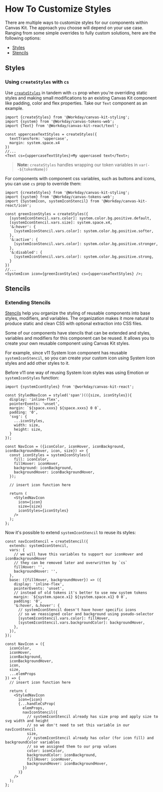 
<Meta title="Styling/ How to Customize Styles" />

# How To Customize Styles

There are multiple ways to customize styles for our components within Canvas Kit. The approach you
choose will depend on your use case. Ranging from some simple overrides to fully custom solutions,
here are the following options:

- [Styles](#styles)
- [Stencils](#stencils)

## Styles

### Using `createStyles` with `cs`

Use [`createStyles`](https://workday.github.io/canvas-kit/?path=/docs/styling-basics--create-styles)
in tandem with `cs` prop when you're overriding static styles and making small modifications to an
existing Canvas Kit component like padding, color and flex properties. Take our `Text` component as
an example.

```tsx
import {createStyles} from '@Workday/canvas-kit-styling';
import {system} from '@Workday/canvas-tokens-web';
import {Text} from '@Workday/canvas-kit-react/text';

const uppercaseTextStyles = createStyles({
  textTransform: 'uppercase',
  margin: system.space.x4
})
//...
<Text cs={uppercaseTextStyles}>My uppercased text</Text>;
```

> **Note:** `createStyles` handles wrapping our token variables in `var(--${tokenName})`

For components with component css variables, such as buttons and icons, you can use `cs` prop to
override them:

```tsx
import {createStyles} from '@Workday/canvas-kit-styling';
import {system} from '@Workday/canvas-tokens-web';
import {SystemIcon, systemIconStencil} from '@Workday/canvas-kit-react/icon';

const greenIconStyles = createStyles({
  [systemIconStencil.vars.color]: system.color.bg.positive.default,
  [systemIconStencil.vars.size]: system.space.x4,
  '&:hover': {
    [systemIconStencil.vars.color]: system.color.bg.positive.softer,
  },
  '&:active': {
    [systemIconStencil.vars.color]: system.color.bg.positive.stronger,
  },
  '&:disabled': {
    [systemIconStencil.vars.color]: system.color.bg.positive.strong,
  }
})
//...
<SystemIcon icon={greenIconStyles} cs={uppercaseTextStyles} />;
```

## Stencils

### Extending Stencils

[Stencils](https://workday.github.io/canvas-kit/?path=/docs/styling-basics--create-stencil) help you
organize the styling of reusable components into base styles, modifiers, and variables. The
organization makes it more natural to produce static and clean CSS with optional extraction into CSS
files.

Some of our components have stencils that can be extended and styles, variables and modifiers for
this component can be reused. It allows you to create your own reusable component using Canvas Kit
styles.

For example, since v11 System Icon component has reusable `systemIconStencil`, so you can create
your custom icon using System Icon styles and add other styles to it.

Before v11 one way of reusing System Icon styles was using Emotion or `systemIconStyles` function:

```tsx
import {systemIconStyles} from '@workday/canvas-kit-react';

const StyledNavIcon = styled('span')(({size, iconStyles}){
  display: 'inline-flex',
  pointerEvents: 'unset',
  margin: `${space.xxxs} ${space.xxxs} 0 0`,
  padding: '0',
  'svg': {
    ...iconStyles,
    width: size,
    height: size,
  }
});

const NavIcon = ({iconColor, iconHover, iconBackground, iconBackgroundHover, icon, size}) => {
  const iconStyles = systemIconStyles({
    fill: iconColor,
    fillHover: iconHover,
    background: iconBackground,
    backgroundHover: iconBackgroundHover,
  });

  // insert icon function here

  return (
    <StyledNavIcon
      icon={icon}
      size={size}
      iconStyles={iconStyles}
    />
  );
};
```

Now it's possible to extend `systemIconStencil` to reuse its styles:

```tsx
const navIconStencil = createStencil({
  extends: systemIconStencil,
  vars: {
    // we will have this variables to support our iconHover and iconBackgroundHover
    // they can be removed later and overwritten by `cs`
    fillHover: '',
    backgroundHover: '',
  },
  base: ({fillHover, backgroundHover}) => ({
    display: 'inline-flex',
    pointerEvents: 'unset',
    // instead of old tokens it's better to use new system tokens
    margin: `${system.space.x1} ${system.space.x1} 0 0`,
    padding: '0',
    '&:hover, &.hover': {
      // systemIconStencil doesn't have hover specific icons
      // so we reassigned color and background using pseudo-selector
      [systemIconStencil.vars.color]: fillHover,
      [systemIconStencil.vars.backgroundColor]: backgroundHover,
    },
  }),
});

const NavIcon = ({
  iconColor,
  iconHover,
  iconBackground,
  iconBackgroundHover,
  icon,
  size,
  ...elemProps
}) => {
  // insert icon function here

  return (
    <StyledNavIcon
      icon={icon}
      {...handleCsProp(
        elemProps,
        navIconStencil({
          // systemIconStencil already has size prop and apply size to svg width and height
          // so we don't need to set this variable in our navIconStencil
          size,
          // systemIconStencil already has color (for icon fill) and backgroundColor variables
          // so we assigned them to our prop values
          color: iconColor,
          backgroundColor: iconBackground,
          fillHover: iconHover,
          backgroundHover: iconBackgroundHover,
        })
      )}
    />
  );
};
```
